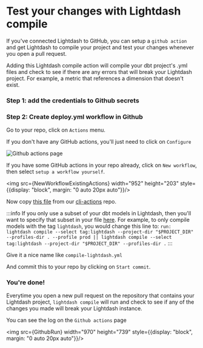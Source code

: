 
# Test your changes with Lightdash compile

If you've connected Lightdash to GitHub, you can setup a `github action` and get Lightdash to compile your project and test your changes whenever you open a pull request. 

Adding this Lightdash compile action will compile your dbt project's .yml files and check to see if there are any errors that will break your Lightdash project. For example, a metric that references a dimension that doesn't exist.

### Step 1: add the credentials to Github secrets

<GithubSecrets />

### Step 2: Create deploy.yml workflow in Github

Go to your repo, click on `Actions` menu.

If you don't have any GitHub actions, you'll just need to click on `Configure`

![Github actions page](./assets/github-actions.png)

If you have some GitHub actions in your repo already, click on `New workflow`, then select `setup a workflow yourself`.

<img src={NewWorkflowExistingActions} width="952" height="203" style={{display: "block", margin: "0 auto 20px auto"}}/>

Now copy [this file](https://github.com/lightdash/cli-actions/blob/main/compile.yml) from our [cli-actions](https://github.com/lightdash/cli-actions) repo.

:::info
If you only use a subset of your dbt models in Lightdash, then you'll want to specify that subset in your file [here](https://github.com/lightdash/cli-actions/blob/d91de777ed3668b537acd141b734eca75def4e52/compile.yml#L65). For example, to only compile models with the tag `lightdash`, you would change this line to: `run: lightdash compile --select tag:lightdash --project-dir "$PROJECT_DIR" --profiles-dir . --profile prod || lightdash compile --select tag:lightdash --project-dir "$PROJECT_DIR" --profiles-dir .`
:::

Give it a nice name like `compile-lightdash.yml`

And commit this to your repo by clicking on `Start commit`.


### You're done!

Everytime you open a new pull request on the repository that contains your Lightdash project, `lightdash compile` will run and check to see if any of the changes you made will break your Lightdash instance.

You can see the log on the `Github actions` page

<img src={GithubRun} width="970" height="739" style={{display: "block", margin: "0 auto 20px auto"}}/>